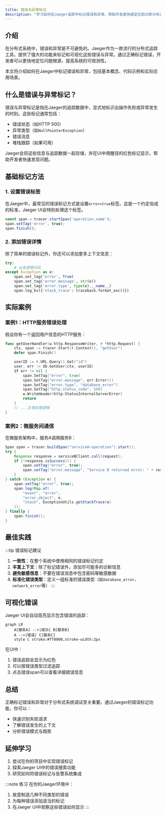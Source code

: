 ```yaml
---
title: 错误与异常标记
description: "学习如何在Jaeger追踪中标记错误和异常，帮助开发者快速定位和诊断分布式系统中的问题。"
---
```


## 介绍

在分布式系统中，错误和异常是不可避免的。Jaeger作为一款流行的分布式追踪工具，提供了强大的功能来标记和可视化这些错误与异常。通过正确标记错误，开发者可以更快地定位问题根源，提高系统的可观测性。

本文将介绍如何在Jaeger中标记错误和异常，包括基本概念、代码示例和实际应用场景。

## 什么是错误与异常标记？

错误与异常标记是指在Jaeger的追踪数据中，显式地标识出操作失败或异常发生的时刻。这些标记通常包括：
- 错误状态（如HTTP 500）
- 异常类型（如`NullPointerException`）
- 错误消息
- 堆栈跟踪（如果可用）

Jaeger会将这些信息与追踪数据一起存储，并在UI中用醒目的红色标记显示，帮助开发者快速发现问题。

## 基础标记方法

### 1. 设置错误标签

在Jaeger中，最常见的错误标记方式是设置`error=true`标签。这是一个约定俗成的标准，Jaeger UI会特别处理这个标签。

```javascript
const span = tracer.startSpan('operation_name');
span.setTag('error', true);
span.finish();
```

### 2. 添加错误详情

除了简单的错误标记外，你还可以添加更多上下文信息：

```python
try:
    # 业务逻辑代码
except Exception as e:
    span.set_tag('error', True)
    span.set_tag('error.message', str(e))
    span.set_tag('error.type', type(e).__name__)
    span.log_kv({'stack_trace': traceback.format_exc()})
```

## 实际案例

### 案例1：HTTP服务错误处理

假设你有一个返回用户信息的HTTP服务：

```go
func getUserHandler(w http.ResponseWriter, r *http.Request) {
    ctx, span := tracer.Start(r.Context(), "getUser")
    defer span.Finish()

    userID := r.URL.Query().Get("id")
    user, err := db.GetUser(ctx, userID)
    if err != nil {
        span.SetTag("error", true)
        span.SetTag("error.message", err.Error())
        span.SetTag("error.type", "database_error")
        span.SetTag("http.status_code", 500)
        w.WriteHeader(http.StatusInternalServerError)
        return
    }
    // ...正常处理逻辑
}
```

### 案例2：微服务间通信

在微服务架构中，服务A调用服务B：

```java
Span span = tracer.buildSpan("serviceA-operation").start();
try {
    Response response = serviceBClient.call(request);
    if (!response.isSuccess()) {
        span.setTag("error", true);
        span.setTag("error.message", "Service B returned error: " + response.getError());
    }
} catch (Exception e) {
    span.setTag("error", true);
    span.log(Map.of(
        "event", "error",
        "error.object", e,
        "stack", ExceptionUtils.getStackTrace(e)
    ));
} finally {
    span.finish();
}
```

## 最佳实践

:::tip 错误标记建议
1. **一致性**：在整个系统中使用相同的错误标记约定
2. **丰富上下文**：除了标记错误外，添加尽可能多的诊断信息
3. **避免敏感信息**：不要在错误消息中包含密码等敏感数据
4. **标准化错误类型**：定义一组标准的错误类型（如`database_error`、`network_error`等）
:::

## 可视化错误

Jaeger UI会自动高亮显示包含错误的追踪：

```mermaid
graph LR
    A[服务A] -->|成功| B[服务B]
    A -->|错误| C[服务C]
    style C stroke:#ff0000,stroke-width:2px
```

在UI中：
1. 错误追踪会显示为红色
2. 可以按错误类型过滤追踪
3. 点击错误span可以查看详细错误信息

## 总结

正确标记错误和异常对于分布式系统调试至关重要。通过Jaeger的错误标记功能，你可以：
- 快速识别失败请求
- 了解错误发生的上下文
- 分析错误模式与趋势

## 延伸学习

1. 尝试在你的项目中实现错误标记
2. 探索Jaeger UI中的错误搜索功能
3. 研究如何将错误标记与告警系统集成

:::note 练习
在你的Jaeger环境中：
1. 故意制造几种不同类型的错误
2. 为每种错误添加适当的标记
3. 在Jaeger UI中观察这些错误如何显示
:::